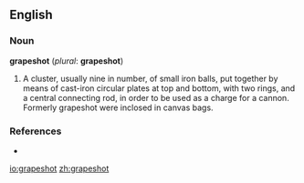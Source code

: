 ==English==
{{wikipedia}}
===Noun===
'''grapeshot''' (''plural'': '''grapeshot''')

# A cluster, usually nine in number, of small iron balls, put together by means of cast-iron circular plates at top and bottom, with two rings, and a central connecting rod, in order to be used as a charge for a cannon. Formerly grapeshot were inclosed in canvas bags.

===References===
*{{R:1913}}

[[io:grapeshot]]
[[zh:grapeshot]]